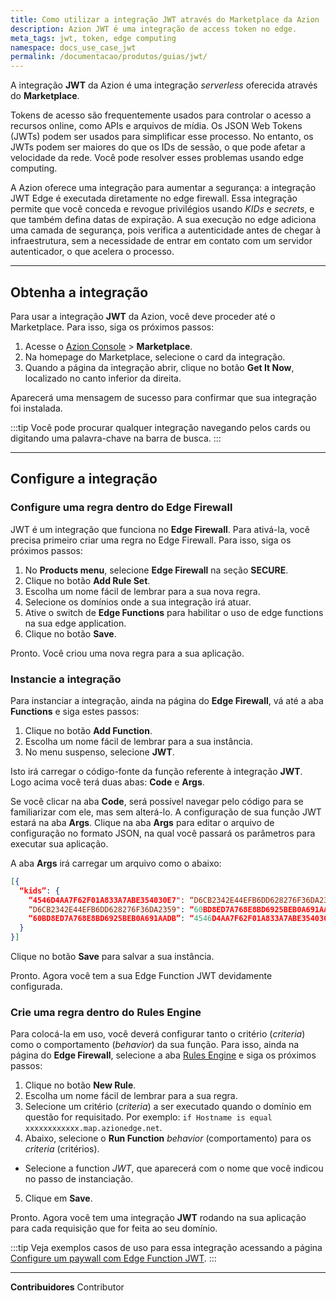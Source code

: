 ```yaml
---
title: Como utilizar a integração JWT através do Marketplace da Azion
description: Azion JWT é uma integração de access token no edge.
meta_tags: jwt, token, edge computing
namespace: docs_use_case_jwt
permalink: /documentacao/produtos/guias/jwt/
---
```


A integração **JWT** da Azion é uma integração *serverless* oferecida através do **Marketplace**.

Tokens de acesso são frequentemente usados para controlar o acesso a recursos online, como APIs e arquivos de mídia. Os JSON Web Tokens (JWTs) podem ser usados para simplificar esse processo. No entanto, os JWTs podem ser maiores do que os IDs de sessão, o que pode afetar a velocidade da rede. Você pode resolver esses problemas usando edge computing.

A Azion oferece uma integração para aumentar a segurança: a integração JWT Edge é executada diretamente no edge firewall. Essa integração permite que você conceda e revogue privilégios usando *KIDs* e *secrets*, e que também defina datas de expiração. A sua execução no edge adiciona uma camada de segurança, pois verifica a autenticidade antes de chegar à infraestrutura, sem a necessidade de entrar em contato com um servidor autenticador, o que acelera o processo.

---

## Obtenha a integração

Para usar a integração **JWT** da Azion, você deve proceder até o Marketplace. Para isso, siga os próximos passos:

1. Acesse o [Azion Console](/pt-br/documentacao/produtos/guias/como-acessar-o-rtm/) > **Marketplace**.
2. Na homepage do Marketplace, selecione o card da integração.
3. Quando a página da integração abrir, clique no botão **Get It Now**, localizado no canto inferior da direita.

Aparecerá uma mensagem de sucesso para confirmar que sua integração foi instalada.

:::tip
Você pode procurar qualquer integração navegando pelos cards ou digitando uma palavra-chave na barra de busca.
:::

---

## Configure a integração

### Configure uma regra dentro do Edge Firewall

JWT é um integração que funciona no **Edge Firewall**. Para ativá-la, você precisa primeiro criar uma regra no Edge Firewall. Para isso, siga os próximos passos:

1. No **Products menu**, selecione **Edge Firewall** na seção **SECURE**.
2. Clique no botão **Add Rule Set**.
3. Escolha um nome fácil de lembrar para a sua nova regra.
4. Selecione os domínios onde a sua integração irá atuar.
5. Ative o switch de **Edge Functions** para habilitar o uso de edge functions na sua edge application.
6. Clique no botão **Save**.

Pronto. Você criou uma nova regra para a sua aplicação.

### Instancie a integração

Para instanciar a integração, ainda na página do **Edge Firewall**, vá até a aba **Functions** e siga estes passos:

1. Clique no botão **Add Function**.
2. Escolha um nome fácil de lembrar para a sua instância.
3. No menu suspenso, selecione **JWT**.

Isto irá carregar o código-fonte da função referente à integração **JWT**. Logo acima você terá duas abas: **Code** e **Args**.

Se você clicar na aba **Code**, será possível navegar pelo código para se familiarizar com ele, mas sem alterá-lo. A configuração de sua função JWT estará na aba **Args**. Clique na aba **Args** para editar o arquivo de configuração no formato JSON, na qual você passará os parâmetros para executar sua aplicação.

A aba **Args** irá carregar um arquivo como o abaixo:

```json
[{
  “kids”: {
    “4546D4AA7F62F01A833A7ABE354030E7": “D6CB2342E44EFB6DD628276F36DA2359”,
    “D6CB2342E44EFB6DD628276F36DA2359": “60BD8ED7A768E8BD6925BEB0A691AADB”,
    “60BD8ED7A768E8BD6925BEB0A691AADB”: “4546D4AA7F62F01A833A7ABE354030E7”
  }
}]
```

Clique no botão **Save** para salvar a sua instância.

Pronto. Agora você tem a sua Edge Function JWT devidamente configurada. 

### Crie uma regra dentro do Rules Engine

Para colocá-la em uso, você deverá configurar tanto o critério (*criteria*) como o comportamento (*behavior*) da sua função. Para isso, ainda na página do **Edge Firewall**, selecione a aba [Rules Engine](/pt-br/documentacao/produtos/edge-application/rules-engine/) e siga os próximos passos:

1. Clique no botão **New Rule**.
2. Escolha um nome fácil de lembrar para a sua regra.
3. Selecione um critério (*criteria*) a ser executado quando o domínio em questão for requisitado. Por exemplo: `if Hostname is equal xxxxxxxxxxxx.map.azionedge.net`.
4. Abaixo, selecione o **Run Function** *behavior* (comportamento) para os *criteria* (critérios).
  - Selecione a function *JWT*, que aparecerá com o nome que você indicou no passo de instanciação.
5. Clique em **Save**.

Pronto. Agora você tem uma integração **JWT** rodando na sua aplicação para cada requisição que for feita ao seu domínio.

:::tip
Veja exemplos casos de uso para essa integração acessando a página [Configure um paywall com Edge Function JWT](/pt-br/documentacao/produtos/guias/paywall-edge-function-jwt/).
:::




---


**Contribuidores** <ContributorList>Contributor</ContributorList>
